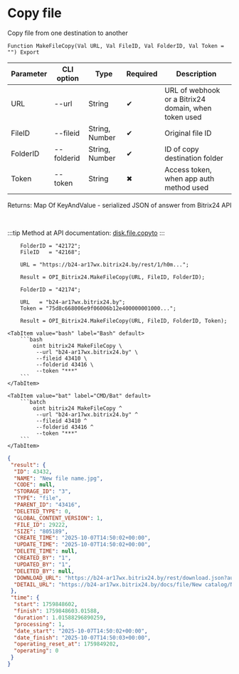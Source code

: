 ﻿---
sidebar_position: 8
description: Copy file and other functions to work with Bitrix24 in the Open Integration Package, a free open-source integration library for 1C:Enterprise 8, OneScript and CLI
keywords: [1C, 1С, 1С:Enterprise, 1С:Enterprise 8.3, API, Integration, Services, Exchange, OneScript, CLI, Bitrix24]
---


# Copy file
 Copy file from one destination to another



`Function MakeFileCopy(Val URL, Val FileID, Val FolderID, Val Token = "") Export`

  | Parameter | CLI option | Type | Required | Description |
  |-|-|-|-|-|
  | URL | --url | String | &#x2714; | URL of webhook or a Bitrix24 domain, when token used |
  | FileID | --fileid | String, Number | &#x2714; | Original file ID |
  | FolderID | --folderid | String, Number | &#x2714; | ID of copy destination folder |
  | Token | --token | String | &#x2716; | Access token, when app auth method used |

  
  Returns:  Map Of KeyAndValue - serialized JSON of answer from Bitrix24 API

<br/>

:::tip
Method at API documentation: [disk.file.copyto](https://dev.1c-bitrix.ru/rest_help/disk/file/disk_file_copyto.php)
:::
<br/>


```bsl title="1C:Enterprise/OneScript code example"
    FolderID = "42172";
    FileID   = "42168";

    URL = "https://b24-ar17wx.bitrix24.by/rest/1/h0m...";

    Result = OPI_Bitrix24.MakeFileCopy(URL, FileID, FolderID);

    FolderID = "42174";

    URL   = "b24-ar17wx.bitrix24.by";
    Token = "75d8c668006e9f06006b12e400000001000...";

    Result = OPI_Bitrix24.MakeFileCopy(URL, FileID, FolderID, Token);
```
 

 <Tabs>
  
    <TabItem value="bash" label="Bash" default>
        ```bash
            oint bitrix24 MakeFileCopy \
             --url "b24-ar17wx.bitrix24.by" \
             --fileid 43410 \
             --folderid 43416 \
             --token "***"
        ```
    </TabItem>
  
    <TabItem value="bat" label="CMD/Bat" default>
        ```batch
            oint bitrix24 MakeFileCopy ^
             --url "b24-ar17wx.bitrix24.by" ^
             --fileid 43410 ^
             --folderid 43416 ^
             --token "***"
        ```
    </TabItem>
</Tabs>


```json title="Result"
{
 "result": {
  "ID": 43432,
  "NAME": "New file name.jpg",
  "CODE": null,
  "STORAGE_ID": "3",
  "TYPE": "file",
  "PARENT_ID": "43416",
  "DELETED_TYPE": 0,
  "GLOBAL_CONTENT_VERSION": 1,
  "FILE_ID": 29222,
  "SIZE": "805189",
  "CREATE_TIME": "2025-10-07T14:50:02+00:00",
  "UPDATE_TIME": "2025-10-07T14:50:02+00:00",
  "DELETE_TIME": null,
  "CREATED_BY": "1",
  "UPDATED_BY": "1",
  "DELETED_BY": null,
  "DOWNLOAD_URL": "https://b24-ar17wx.bitrix24.by/rest/download.json?auth=0d35e568006e9f06006b12e400000001000007c64edc3ff8cf376c3447f3b8be057a33&token=disk%7CaWQ9NDM0MzImXz12cUxxM3dVZW1kNVRCbXFwcE1jWGs1S3d5elZ1U2dmdw%3D%3D%7CImRvd25sb2FkfGRpc2t8YVdROU5ETTBNekltWHoxMmNVeHhNM2RWWlcxa05WUkNiWEZ3Y0UxaldHczFTM2Q1ZWxaMVUyZG1kdz09fDBkMzVlNTY4MDA2ZTlmMDYwMDZiMTJlNDAwMDAwMDAxMDAwMDA3YzY0ZWRjM2ZmOGNmMzc2YzM0NDdmM2I4YmUwNTdhMzMi.lnoZL6Fuk0FOy%2B81PWx3EgpfQ3r4kjSGl6Xdo3Rl11A%3D",
  "DETAIL_URL": "https://b24-ar17wx.bitrix24.by/docs/file/New catalog/New file name.jpg"
 },
 "time": {
  "start": 1759848602,
  "finish": 1759848603.01588,
  "duration": 1.01588296890259,
  "processing": 1,
  "date_start": "2025-10-07T14:50:02+00:00",
  "date_finish": "2025-10-07T14:50:03+00:00",
  "operating_reset_at": 1759849202,
  "operating": 0
 }
}
```
